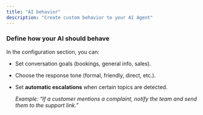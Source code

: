 ```yaml
---
title: "AI behavior"
description: "Create custom behavior to your AI Agent"
---
```


### **Define how your AI should behave**

In the configuration section, you can:

- Set conversation goals (bookings, general info, sales).
- Choose the response tone (formal, friendly, direct, etc.).
- Set **automatic escalations** when certain topics are detected.

  _Example: “If a customer mentions a complaint, notify the team and send them to the support link.”_